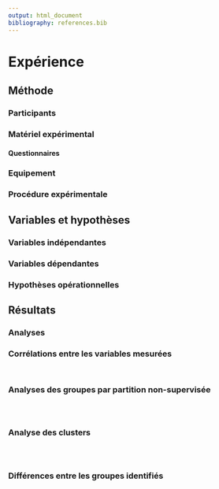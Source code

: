 ```yaml
---
output: html_document
bibliography: references.bib
---
```


# Expérience

## Méthode

### Participants

<!-- Sema

Soixante personnes ont participé à l'expérience. Ils devaient avoir entre 18 et 50 ans, être locuteurs français natifs, avoir une vision normale ou corrigée et ne pas présenter de trouble de la lecture.
Les participants étaient divisés en deux groupes : les aphantasiques (n=30) et les non-aphantasiques (n=30). Les participants aphantasiques ont été recrutés en ligne sur des espaces spécifiques à leur condition (forums, groupes sur les réseaux sociaux, etc.).

-->

### Matériel expérimental

#### Questionnaires

<!-- sema

Le matériel était constitué de 6 épreuves neuropsychologiques, mesurant les capacités de raisonnement visuel et d'induction et de déduction de règles (version courte des matrices de Raven (Bilker et al., 2012), les capacités d'abstraction et de conceptualisation verbale (Subtest Similitudes de la WAIS-IV), la mémoire de travail verbale (Empan de chiffre envers), les fonctions exécutives (Test à préciser) et les capacités de compréhension en lecture (Texte, à décider). Cette dernière épreuve constituait une tache écologique dans laquelle les images mentales pouvaient être sollicitées. Enfin, une courte tâche de raisonnement était également proposée (Tâche de Wason, 1968). 
L'expérience comprenait aussi 2 questionnaires : le VVIQ, Questionnaire de Vivacité de l'Imagerie Visuelle (Marks, 1973), qui comporte 16 items et dans lequel le participant doit coter sur une échelle de Likert de 5 points l'énoncé qui lui correspond le mieux. Les scores vont de 16 à 80. Il constitue le questionnaire subjectif de référence dans l'aphantasie. Le second questionnaire était le MAI, Inventaire de Conscience Métacognitive (Schraw & Dennison, 1994), qui évalue les deux composantes de la métacognition : les connaissances métacognitives et la régulation métacognitive.

-->
### Equipement

<!-- Sema

L’expérience a été développée à l’aide d’OpenSesame puis a été présentée en ligne sur un serveur JATOS (Lange et al, 2015).

--> 

### Procédure expérimentale
 <!-- Sema
 
Le participant effectuait les différentes épreuves neuropsychologiques. (Ordre des épreuves non décidé). Concernant la tâche de lecture, les participants étaient soumis à un texte qu'ils devaient lire. Le temps de lecture est libre mais chronométré. A la fin de la lecture, le texte est caché. Les participants devaient ensuite répondre à des questions sur le texte qui étaient d'ordres explicite ou implicite.
A la fin de la passation de l'ensemble des tests, le participant répondait au questionnaire sur la vivacité de l'imagerie visuelle (VVIQ) et au questionnaire de métacognition (MAI). Pour terminer l'expérience, un questionnaire démographique a été rempli.

-->

## Variables et hypothèses

### Variables indépendantes

<!-- Sema

Groupe : aphantasiques et non-aphantasiques

-->

### Variables dépendantes

<!-- Sema 
Les VD sont les suivantes : 
-	Score aux Matrices
-	Score au test des Similitudes
-	Empan en MDT ou % de bonnes réponses ?
-	Score au texte de compréhension en lecture
-	Score à l'épreuve évaluant les fonctions exécutives
-	Pourcentage de réussite à la tâche de Wason pour chaque groupe
-	Score au VVIQ
-	Score au questionnaire MAI
-->

### Hypothèses opérationnelles

<!-- Sema

1)	D'après les données présentées par l'étude de Zeman et al. (2020) (taux important d'aphantasiques dans les métiers scientifiques), on peut faire l'hypothèse que le groupe de participants aphantasiques présentera des capacités de raisonnement (mesurées par le test des Similitudes et les Matrices) plus développés que le groupe de participants non aphantasiques.

2)	Dans la mesure où les aphantasiques ont un défaut d'imagerie visuelle, si le texte de compréhension en lecture sollicite des images visuelles, on peut s'attendre à des performances différentes à ce texte entre les aphantasiques et les non aphantasiques.

3)	Conformément à l'hypothèse que les aphantasiques auraient recours à des stratégies pour compenser leur déficit en imagerie visuelle, des performances élevées en compréhension de texte pourraient être corrélées à des scores élevés aux épreuves mesurant le fonctionnement exécutif et les capacités d'abstraction.

Plan expérimental : S30<G2>
-->

## Résultats

### Analyses

<!-- Sema
L'analyse des résultats sera effectuée avec le logiciel JASP (Love et al., 2019). Des t-students et des ANOVAs seront menés en premier lieu afin d'observer s'il existe des différences dans les VD entre les aphantasiques et les non-aphantasiques. Des analyses corrélationnelles (Bravais-Pearson) seront ensuite effectuées sur les différentes mesures, ainsi que des régressions. Les données seront ensuite soumises à des analyses par clusters.
-->

### Corrélations entre les variables mesurées
```{=latex}
\begin{figure}[H]
``` 
```r
```
```{=latex}
\caption{Matrice de corrélation entre les variables mesurées.}
\label{correlation_matrix}
\end{figure}
``` 

```{=latex}
\begin{figure}[H]
``` 
```r
```
```{=latex}
\caption{Matrice présentant les distributions des variables, l'analyse de leurs corrélations et les représentations associées.}
\label{mixed_matrix}
\end{figure}
``` 

### Analyses des groupes par partition non-supervisée

```{=latex}
\begin{figure}[H]
``` 
```r
```
```{=latex}
\caption{Graphique représentatant l'évalution du nombre idéal de clusters par la méthode 'Within Sum of Squares'.}
\label{cluster_number}
\end{figure}
``` 

```{=latex}
\begin{figure}[H]
``` 
```r
```
```{=latex}
\caption{Représentation de l'analyse en composantes principales des variables mesurées.}
\label{pca_variables}
\end{figure}
``` 

```{=latex}
\begin{figure}[H]
``` 
```r
```
```{=latex}
\caption{Représentation des clusters reconnus par la méthode des 'k-means', selon les deux composantes principales de l'ACP.}
\label{k_means}
\end{figure}
``` 

### Analyse des clusters

```{=latex}
\begin{figure}[H]
``` 
```r
```
```{=latex}
\caption{Répartion des groupes par cluster.}
\label{cluster_repatition}
\end{figure}
``` 

```{=latex}
\begin{figure}[H]
``` 
```r
```
```{=latex}
\caption{Diagramme représentatant les profils cognitifs associés à chaque cluster, selon quatre dimensions principales : l'imagerie visuelle-objet, l'imagerie visuo-spatiale, le raisonnement et les fonctions exécutives.}
\label{profiles_radar}
\end{figure}
``` 

```{=latex}
\begin{figure}[H]
``` 
```r
```
```{=latex}
\caption{Représentation alternative des profils cognitifs associés aux clusters.}
\label{profiles_lollipop}
\end{figure}
``` 

### Différences entre les groupes identifiés
```{=latex}
\begin{figure}[H]
``` 
```r
```
```{=latex}
\caption{Comparaison des moyennes de score d'imagerie visuelle-objet entre les quatre groupes identifiés.}
\label{object_img_violins}
\end{figure}
``` 

```{=latex}
\begin{figure}[H]
``` 
```r
```
```{=latex}
\caption{Comparaison des moyennes de score d'imagerie visuospatiale entre les quatre groupes identifiés.}
\label{spatial_img_violins}
\end{figure}
``` 
